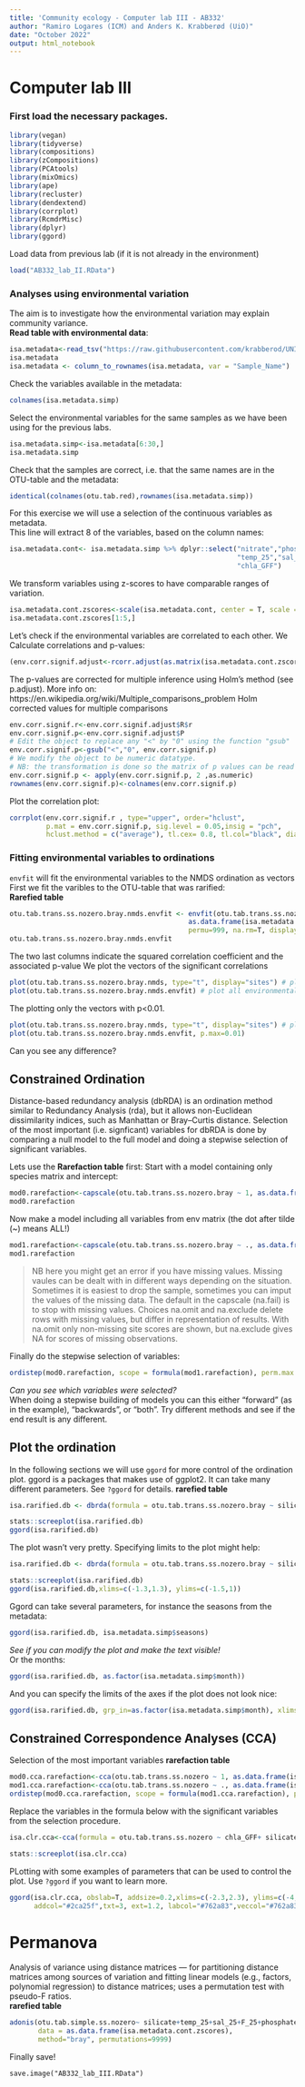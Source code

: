 ```yaml
---
title: 'Community ecology - Computer lab III - AB332'
author: "Ramiro Logares (ICM) and Anders K. Krabberød (UiO)"
date: "October 2022"
output: html_notebook
---
```


# Computer lab III

### First load the necessary packages.
```r
library(vegan)
library(tidyverse)
library(compositions)
library(zCompositions)
library(PCAtools)
library(mixOmics)
library(ape)
library(recluster)
library(dendextend)
library(corrplot)
library(RcmdrMisc)
library(dplyr)
library(ggord)
```

Load data from previous lab (if it is not already in the environment)
```r
load("AB332_lab_II.RData")
```



### Analyses using environmental variation
The aim is to investigate how the environmental variation may explain community variance.  
**Read table with environmental data**:
```r
isa.metadata<-read_tsv("https://raw.githubusercontent.com/krabberod/UNIS_AB332_2022/main/computer_lab/data/AB332metadata_v3.txt")
isa.metadata
isa.metadata <- column_to_rownames(isa.metadata, var = "Sample_Name")
```
Check the variables available in the metadata:
```r
colnames(isa.metadata.simp)
```


Select the environmental variables for the same samples as we have been using for the previous labs.
```r
isa.metadata.simp<-isa.metadata[6:30,]
isa.metadata.simp
```
Check that the samples are correct, i.e. that the same names are in the OTU-table and the metadata:
```r
identical(colnames(otu.tab.red),rownames(isa.metadata.simp))
```


For this exercise we will use a selection of the continuous variables as metadata.  
This line will extract 8 of the variables, based on the column names:  
```r
isa.metadata.cont<- isa.metadata.simp %>% dplyr::select("nitrate","phosphate","silicate","N_P",
                                                        "temp_25","sal_25","F_25",
                                                        "chla_GFF")
```

We transform variables using z-scores to have comparable ranges of variation.
```r
isa.metadata.cont.zscores<-scale(isa.metadata.cont, center = T, scale = T)
isa.metadata.cont.zscores[1:5,]
```

Let's check if the environmental variables are correlated to each other.
We Calculate correlations and p-values:
```r
(env.corr.signif.adjust<-rcorr.adjust(as.matrix(isa.metadata.cont.zscores)))

```

The p-values are corrected for multiple inference using Holm's method (see p.adjust).
More info on: https://en.wikipedia.org/wiki/Multiple_comparisons_problem
Holm corrected values for multiple comparisons
```r
env.corr.signif.r<-env.corr.signif.adjust$R$r
env.corr.signif.p<-env.corr.signif.adjust$P
# Edit the object to replace any "<" by "0" using the function "gsub"
env.corr.signif.p<-gsub("<","0", env.corr.signif.p)
# We modify the object to be numeric datatype.
# NB: the transformation is done so the matrix of p values can be read as numeric!
env.corr.signif.p <- apply(env.corr.signif.p, 2 ,as.numeric)
rownames(env.corr.signif.p)<-colnames(env.corr.signif.p)
```

Plot the correlation plot:
```r
corrplot(env.corr.signif.r , type="upper", order="hclust",
         p.mat = env.corr.signif.p, sig.level = 0.05,insig = "pch",
         hclust.method = c("average"), tl.cex= 0.8, tl.col="black", diag=F)
```
### Fitting environmental variables to ordinations
`envfit` will fit the environmental variables to the NMDS ordination as vectors  
First we fit the varibles to the OTU-table that was rarified:  
**Rarefied table**
```r

otu.tab.trans.ss.nozero.bray.nmds.envfit <- envfit(otu.tab.trans.ss.nozero.bray.nmds, 
                                            as.data.frame(isa.metadata.cont.zscores), 
                                            permu=999, na.rm=T, display ="sites")
otu.tab.trans.ss.nozero.bray.nmds.envfit

```




The two last columns indicate the squared correlation coefficient and the associated p-value
We plot the vectors of the significant correlations


```r
plot(otu.tab.trans.ss.nozero.bray.nmds, type="t", display="sites") # plot the samples
plot(otu.tab.trans.ss.nozero.bray.nmds.envfit) # plot all environmental vectors
```
The plotting only the vectors with p<0.01.
```r
plot(otu.tab.trans.ss.nozero.bray.nmds, type="t", display="sites") # plot the samples
plot(otu.tab.trans.ss.nozero.bray.nmds.envfit, p.max=0.01)
```
Can you see any difference?  


## Constrained Ordination
Distance-based redundancy analysis (dbRDA) is an ordination method similar to Redundancy Analysis (rda), but it allows non-Euclidean dissimilarity indices, such as Manhattan or Bray–Curtis distance.
Selection of the most important (i.e. signficant) variables for dbRDA is done by comparing a null model to the full model and doing a stepwise selection of significant variables.

Lets use the **Rarefaction table** first:
Start with a model containing only species matrix and intercept:
```r
mod0.rarefaction<-capscale(otu.tab.trans.ss.nozero.bray ~ 1, as.data.frame(isa.metadata.cont.zscores))
mod0.rarefaction
```

Now make a model including all variables from env matrix (the dot after tilde (~) means ALL!)
```r
mod1.rarefaction<-capscale(otu.tab.trans.ss.nozero.bray ~ ., as.data.frame(isa.metadata.cont.zscores))
mod1.rarefaction
```
> NB here you might get an error if you have missing values. Missing vaules can be dealt with in different ways depending on the situation. Sometimes it is easiest to drop the sample, sometimes you can imput the values of the missing data. The default in the capscale (na.fail) is to stop with missing values. Choices na.omit and na.exclude delete rows with missing values, but differ in representation of results. With na.omit only non-missing site scores are shown, but na.exclude gives NA for scores of missing observations.

Finally do the stepwise selection of variables:
```r
ordistep(mod0.rarefaction, scope = formula(mod1.rarefaction), perm.max = 1000, direction="forward")
```
*Can you see which variables were selected?*  
When doing a stepwise building of models you can this either "forward" (as in the example), "backwards", or "both". Try different methods and see if the end result is any different.


## Plot the ordination
In the following sections we will use `ggord` for more control of the ordination plot. ggord is a packages that makes use of ggplot2. It can take many different parameters. See `?ggord` for details.
**rarefied table**
```r
isa.rarified.db <- dbrda(formula = otu.tab.trans.ss.nozero.bray ~ silicate+temp_25+sal_25+F_25+phosphate, data = as.data.frame(isa.metadata.cont.zscores))

stats::screeplot(isa.rarified.db)
ggord(isa.rarified.db)
```
The plot wasn't very pretty. Specifying limits to the plot might help:

```r
isa.rarified.db <- dbrda(formula = otu.tab.trans.ss.nozero.bray ~ silicate+temp_25+sal_25+F_25+phosphate, data = as.data.frame(isa.metadata.cont.zscores))

stats::screeplot(isa.rarified.db)
ggord(isa.rarified.db,xlims=c(-1.3,1.3), ylims=c(-1.5,1))
```


Ggord can take several parameters, for instance the seasons from the metadata:

```r
ggord(isa.rarified.db, isa.metadata.simp$seasons)
```
*See if you can modify the plot and make the text visible!*  
Or the months:

```r
ggord(isa.rarified.db, as.factor(isa.metadata.simp$month))
```
And you can specify the limits of the axes if the plot does not look nice:  
```r
ggord(isa.rarified.db, grp_in=as.factor(isa.metadata.simp$month), xlims=c(-1.3,1.3), ylims=c(-1.5,1.5))

```


## Constrained Correspondence Analyses (CCA)  
Selection of the most important variables
**rarefaction table**
```r
mod0.cca.rarefaction<-cca(otu.tab.trans.ss.nozero ~ 1, as.data.frame(isa.metadata.cont.zscores)) # model containing only species matrix and intercept
mod1.cca.rarefaction<-cca(otu.tab.trans.ss.nozero ~ ., as.data.frame(isa.metadata.cont.zscores)) # # model including all variables from env matrix (the dot after tilde (~) means ALL!)
ordistep(mod0.cca.rarefaction, scope = formula(mod1.cca.rarefaction), perm.max = 1000, direction="forward")
```

Replace the variables in the formula below with the significant variables from the selection procedure.
```r
isa.clr.cca<-cca(formula = otu.tab.trans.ss.nozero ~ chla_GFF+ silicate+ N_P, data = as.data.frame(isa.metadata.cont.zscores))

stats::screeplot(isa.clr.cca)
```
PLotting with some examples of parameters that can be used to control the plot. Use `?ggord` if you want to learn more.

```r
ggord(isa.clr.cca, obslab=T, addsize=0.2,xlims=c(-2.3,2.3), ylims=c(-4,3),
      addcol="#2ca25f",txt=3, ext=1.2, labcol="#762a83",veccol="#762a83", size=2.6,alpha=0.7)
```


# Permanova
Analysis of variance using distance matrices — for partitioning distance matrices among sources of variation and fitting linear models (e.g., factors, polynomial regression) to distance matrices; uses a permutation test with pseudo-F ratios.  
**rarefied table**
```r
adonis(otu.tab.simple.ss.nozero~ silicate+temp_25+sal_25+F_25+phosphate,
       data = as.data.frame(isa.metadata.cont.zscores),
       method="bray", permutations=9999)
```


Finally save!
```{#r}
save.image("AB332_lab_III.RData")
```
